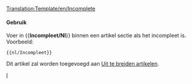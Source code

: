 <noinclude>[[Translation:Template/en/Incomplete]]</noinclude>{{en/Ambox| type  = content
| image = en/UnderConstructionOrange.png
| text  = <strong>Incompleet</strong><br>A.u.b. let op dat de informatie op deze pagina nog niet compleet is, omdat het nog in bewerking is.
}}<includeonly>{{{1|[[Category:nl/Uit te breiden artikelen]]}}}</includeonly><noinclude>

====Gebruik====
Voer in <nowiki>{{</nowiki>'''Incompleet/Nl'''<nowiki>}}</nowiki> binnen een artikel sectie als het incompleet is. Voorbeeld:
<pre>{{nl/Incompleet}}</pre>
Dit artikel zal worden toegevoegd aan [[:Category:nl/Uit te breiden artikelen|Uit te breiden artikelen]].

[[Category:nl/Berichtenbox|I]]</noinclude>